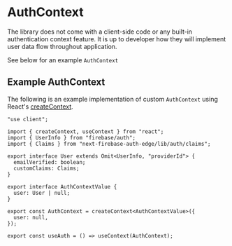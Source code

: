 # AuthContext

The library does not come with a client-side code or any built-in authentication context feature. It is up to developer how they will implement user data flow throughout application.

See below for an example `AuthContext`

## Example AuthContext

The following is an example implementation of custom `AuthContext` using React's [createContext](https://react.dev/reference/react/createContext).

```tsx filename="AuthContext.ts"
"use client";

import { createContext, useContext } from "react";
import { UserInfo } from "firebase/auth";
import { Claims } from "next-firebase-auth-edge/lib/auth/claims";

export interface User extends Omit<UserInfo, "providerId"> {
  emailVerified: boolean;
  customClaims: Claims;
}

export interface AuthContextValue {
  user: User | null;
}

export const AuthContext = createContext<AuthContextValue>({
  user: null,
});

export const useAuth = () => useContext(AuthContext);
```
